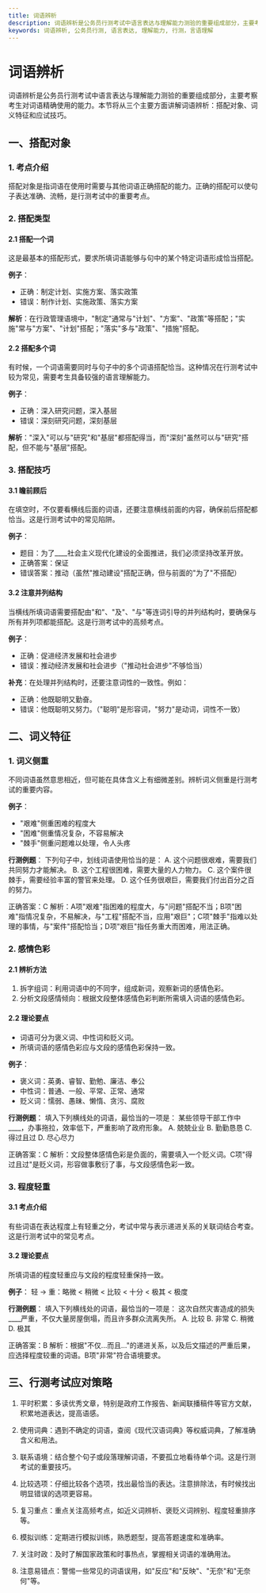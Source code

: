```yaml
---
title: 词语辨析
description: 词语辨析是公务员行测考试中语言表达与理解能力测验的重要组成部分，主要考察考生对词语精确使用的能力。
keywords: 词语辨析, 公务员行测, 语言表达, 理解能力, 行测，言语理解
---
```




# 词语辨析

词语辨析是公务员行测考试中语言表达与理解能力测验的重要组成部分，主要考察考生对词语精确使用的能力。本节将从三个主要方面讲解词语辨析：搭配对象、词义特征和应试技巧。

## 一、搭配对象

### 1. 考点介绍

搭配对象是指词语在使用时需要与其他词语正确搭配的能力。正确的搭配可以使句子表达准确、流畅，是行测考试中的重要考点。

### 2. 搭配类型

#### 2.1 搭配一个词

这是最基本的搭配形式，要求所填词语能够与句中的某个特定词语形成恰当搭配。

**例子**：
- 正确：制定计划、实施方案、落实政策
- 错误：制作计划、实施政策、落实方案

**解析**：在行政管理语境中，"制定"通常与"计划"、"方案"、"政策"等搭配；"实施"常与"方案"、"计划"搭配；"落实"多与"政策"、"措施"搭配。

#### 2.2 搭配多个词

有时候，一个词语需要同时与句子中的多个词语搭配恰当。这种情况在行测考试中较为常见，需要考生具备较强的语言理解能力。

**例子**：
- 正确：深入研究问题，深入基层
- 错误：深刻研究问题，深刻基层

**解析**："深入"可以与"研究"和"基层"都搭配得当，而"深刻"虽然可以与"研究"搭配，但不能与"基层"搭配。

### 3. 搭配技巧

#### 3.1 瞻前顾后

在填空时，不仅要看横线后面的词语，还要注意横线前面的内容，确保前后搭配都恰当。这是行测考试中的常见陷阱。

**例子**：
- 题目：为了____社会主义现代化建设的全面推进，我们必须坚持改革开放。
- 正确答案：保证
- 错误答案：推动（虽然"推动建设"搭配正确，但与前面的"为了"不搭配）

#### 3.2 注意并列结构

当横线所填词语需要搭配由"和"、"及"、"与"等连词引导的并列结构时，要确保与所有并列项都能搭配。这是行测考试中的高频考点。

**例子**：
- 正确：促进经济发展和社会进步
- 错误：推动经济发展和社会进步（"推动社会进步"不够恰当）

**补充**：在处理并列结构时，还要注意词性的一致性。例如：
- 正确：他既聪明又勤奋。
- 错误：他既聪明又努力。（"聪明"是形容词，"努力"是动词，词性不一致）

## 二、词义特征

### 1. 词义侧重

不同词语虽然意思相近，但可能在具体含义上有细微差别。辨析词义侧重是行测考试的重要内容。

**例子**：
- "艰难"侧重困难的程度大
- "困难"侧重情况复杂，不容易解决
- "棘手"侧重问题难以处理，令人头疼

**行测例题**：
下列句子中，划线词语使用恰当的是：
A. 这个问题很艰难，需要我们共同努力才能解决。
B. 这个工程很困难，需要大量的人力物力。
C. 这个案件很棘手，需要经验丰富的警官来处理。
D. 这个任务很艰巨，需要我们付出百分之百的努力。

正确答案：C
解析：A项"艰难"指困难的程度大，与"问题"搭配不当；B项"困难"指情况复杂，不易解决，与"工程"搭配不当，应用"艰巨"；C项"棘手"指难以处理的事情，与"案件"搭配恰当；D项"艰巨"指任务重大而困难，用法正确。

### 2. 感情色彩

#### 2.1 辨析方法

1. 拆字组词：利用词语中的不同字，组成新词，观察新词的感情色彩。
2. 分析文段感情倾向：根据文段整体感情色彩判断所需填入词语的感情色彩。

#### 2.2 理论要点

- 词语可分为褒义词、中性词和贬义词。
- 所填词语的感情色彩应与文段的感情色彩保持一致。

**例子**：
- 褒义词：英勇、睿智、勤勉、廉洁、奉公
- 中性词：普通、一般、平常、正常、通常
- 贬义词：懦弱、愚昧、懒惰、贪污、腐败

**行测例题**：
填入下列横线处的词语，最恰当的一项是：
某些领导干部工作中____，办事拖拉，效率低下，严重影响了政府形象。
A. 兢兢业业  B. 勤勤恳恳  C. 得过且过  D. 尽心尽力

正确答案：C
解析：文段整体感情色彩是负面的，需要填入一个贬义词。C项"得过且过"是贬义词，形容做事敷衍了事，与文段感情色彩一致。

### 3. 程度轻重

#### 3.1 考点介绍

有些词语在表达程度上有轻重之分，考试中常与表示递进关系的关联词结合考查。这是行测考试中的常见考点。

#### 3.2 理论要点

所填词语的程度轻重应与文段的程度轻重保持一致。

**例子**：
轻 → 重：略微 < 稍微 < 比较 < 十分 < 极其 < 极度

**行测例题**：
填入下列横线处的词语，最恰当的一项是：
这次自然灾害造成的损失____严重，不仅大量房屋倒塌，而且许多群众流离失所。
A. 比较  B. 非常  C. 稍微  D. 极其

正确答案：B
解析：根据"不仅...而且..."的递进关系，以及后文描述的严重后果，应选择程度较重的词语。B项"非常"符合语境要求。

## 三、行测考试应对策略

1. 平时积累：多读优秀文章，特别是政府工作报告、新闻联播稿件等官方文献，积累地道表达，提高语感。

2. 使用词典：遇到不确定的词语，查阅《现代汉语词典》等权威词典，了解准确含义和用法。

3. 联系语境：结合整个句子或段落理解词语，不要孤立地看待单个词。这是行测考试的重要技巧。

4. 比较选项：仔细比较各个选项，找出最恰当的表达。注意排除法，有时候找出明显错误的选项更容易。

5. 复习重点：重点关注高频考点，如近义词辨析、褒贬义词辨别、程度轻重排序等。

6. 模拟训练：定期进行模拟训练，熟悉题型，提高答题速度和准确率。

7. 关注时政：及时了解国家政策和时事热点，掌握相关词语的准确用法。

8. 注意易错点：警惕一些常见的词语误用，如"反应"和"反映"、"无奈"和"无奈何"等。
